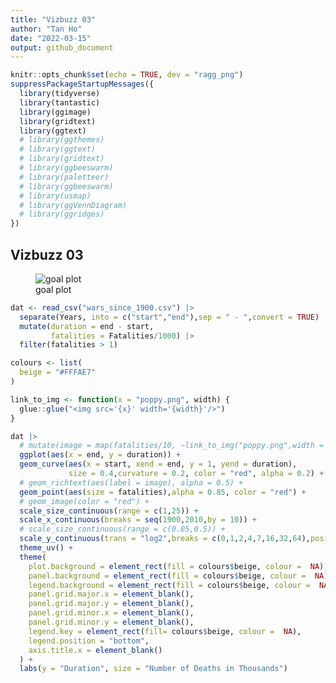 ```yaml
---
title: "Vizbuzz 03"
author: "Tan Ho"
date: "2022-03-15"
output: github_document
---
```


```r
knitr::opts_chunk$set(echo = TRUE, dev = "ragg_png")
suppressPackageStartupMessages({
  library(tidyverse)
  library(tantastic)
  library(ggimage)
  library(gridtext)
  library(ggtext)
  # library(ggthemes)
  # library(ggtext)
  # library(gridtext)
  # library(ggbeeswarm)
  # library(paletteer)
  # library(ggbeeswarm)
  # library(usmap)
  # library(ggVennDiagram)
  # library(ggridges)
})

```

## Vizbuzz 03

![goal plot](plot.png)

```r
dat <- read_csv("wars_since_1900.csv") |> 
  separate(Years, into = c("start","end"),sep = " - ",convert = TRUE) |> 
  mutate(duration = end - start,
         fatalities = Fatalities/1000) |> 
  filter(fatalities > 1)

colours <- list(
  beige = "#FFFAE7"
)

link_to_img <- function(x = "poppy.png", width) {
  glue::glue("<img src='{x}' width='{width}'/>")
}

```

```r
dat |>
  # mutate(image = map(fatalities/10, ~link_to_img("poppy.png",width = .x))) |> 
  ggplot(aes(x = end, y = duration)) + 
  geom_curve(aes(x = start, xend = end, y = 1, yend = duration), 
             size = 0.4,curvature = 0.2, color = "red", alpha = 0.2) +
  # geom_richtext(aes(label = image), alpha = 0.5) + 
  geom_point(aes(size = fatalities),alpha = 0.85, color = "red") +
  # geom_image(color = "red") +
  scale_size_continuous(range = c(1,25)) +
  scale_x_continuous(breaks = seq(1900,2010,by = 10)) +
  # scale_size_continuous(range = c(0.05,0.5)) +
  scale_y_continuous(trans = "log2",breaks = c(0,1,2,4,7,16,32,64),position = "right") +
  theme_uv() +
  theme(
    plot.background = element_rect(fill = colours$beige, colour =  NA),
    panel.background = element_rect(fill = colours$beige, colour =  NA),
    legend.background = element_rect(fill = colours$beige, colour =  NA),
    panel.grid.major.x = element_blank(),
    panel.grid.major.y = element_blank(),
    panel.grid.minor.x = element_blank(),
    panel.grid.minor.y = element_blank(),
    legend.key = element_rect(fill= colours$beige, colour =  NA),
    legend.position = "bottom",
    axis.title.x = element_blank()
  ) + 
  labs(y = "Duration", size = "Number of Deaths in Thousands")
```


